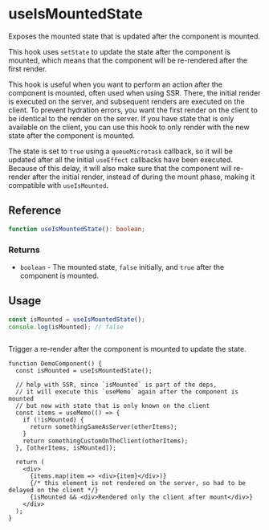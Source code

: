 
<Meta title="hooks/lifecycle/useIsMountedState" />

# useIsMountedState

Exposes the mounted state that is updated after the component is mounted.

This hook uses `setState` to update the state after the component is mounted, which means that
the component will be re-rendered after the first render.

This hook is useful when you want to perform an action after the component is mounted, often used
when using SSR.
There, the initial render is executed on the server, and subsequent renders are executed on the
client. To prevent hydration errors, you want the first render on the client to be identical to
the render on the server. If you have state that is only available on the client, you can use
this hook to only render with the new state after the component is mounted.

The state is set to `true` using a `queueMicrotask` callback, so it will be updated after all the
initial `useEffect` callbacks have been executed. Because of this delay, it will also make sure that
the component will re-render after the initial render, instead of during the mount phase, making it
compatible with `useIsMounted`.


## Reference

```ts
function useIsMountedState(): boolean;
```
### Returns

* `boolean` - The mounted state, `false` initially, and `true` after the component is mounted.

## Usage

```ts
const isMounted = useIsMountedState();
console.log(isMounted); // false
```

```tsx
```

Trigger a re-render after the component is mounted to update the state.

```tsx
function DemoComponent() {
  const isMounted = useIsMountedState();

  // help with SSR, since `isMounted` is part of the deps,
  // it will execute this `useMemo` again after the component is mounted
  // but now with state that is only known on the client
  const items = useMemo(() => {
    if (!isMounted) {
      return somethingSameAsServer(otherItems);
    }
    return somethingCustomOnTheClient(otherItems);
  }, [otherItems, isMounted]);

  return (
    <div>
      {items.map(item => <div>{item}</div>)}
      {/* this element is not rendered on the server, so had to be delayed on the client */}
      {isMounted && <div>Rendered only the client after mount</div>}
    </div>
  );
}
```
